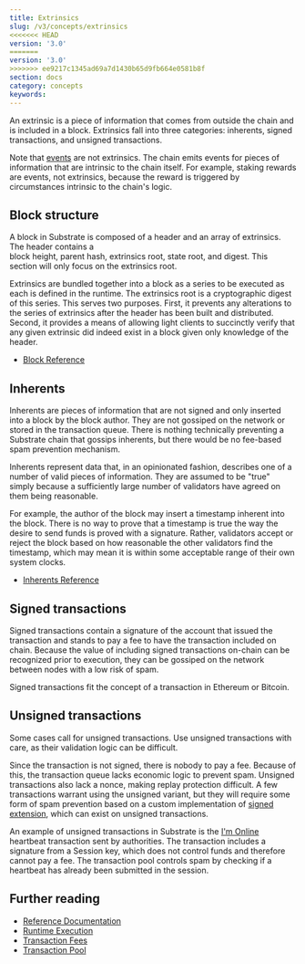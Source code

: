 ```yaml
---
title: Extrinsics
slug: /v3/concepts/extrinsics
<<<<<<< HEAD
version: '3.0' 
=======
version: '3.0'
>>>>>>> ee9217c1345ad69a7d1430b65d9fb664e0581b8f
section: docs
category: concepts
keywords:
---
```


An extrinsic is a piece of information that comes from outside the chain and is included in a block.
Extrinsics fall into three categories: inherents, signed transactions, and unsigned transactions.

Note that [events](/v3/runtime/events-and-errors) are not extrinsics. The chain emits events for pieces of
information that are intrinsic to the chain itself. For example, staking rewards are events, not
extrinsics, because the reward is triggered by circumstances intrinsic to the chain's logic.

## Block structure

A block in Substrate is composed of a header and an array of extrinsics. The header contains a  
block height, parent hash, extrinsics root, state root, and digest. This section will only focus on
the extrinsics root.

Extrinsics are bundled together into a block as a series to be executed as each is defined in the
runtime. The extrinsics root is a cryptographic digest of this series. This serves two purposes.
First, it prevents any alterations to the series of extrinsics after the header has been built and
distributed. Second, it provides a means of allowing light clients to succinctly verify that any
given extrinsic did indeed exist in a block given only knowledge of the header.

- [Block Reference](/rustdocs/latest/sp_runtime/traits/trait.Block.html)

## Inherents

Inherents are pieces of information that are not signed and only inserted into a block by the block
author. They are not gossiped on the network or stored in the transaction queue. There is nothing
technically preventing a Substrate chain that gossips inherents, but there would be no fee-based
spam prevention mechanism.

Inherents represent data that, in an opinionated fashion, describes one of a number of valid pieces
of information. They are assumed to be "true" simply because a sufficiently large number of
validators have agreed on them being reasonable.

For example, the author of the block may insert a timestamp inherent into the block. There is no way
to prove that a timestamp is true the way the desire to send funds is proved with a signature.
Rather, validators accept or reject the block based on how reasonable the other validators find the
timestamp, which may mean it is within some acceptable range of their own system clocks.

- [Inherents Reference](/rustdocs/latest/sp_inherents/index.html)

## Signed transactions

Signed transactions contain a signature of the account that issued the transaction and stands to pay
a fee to have the transaction included on chain. Because the value of including signed transactions
on-chain can be recognized prior to execution, they can be gossiped on the network between nodes
with a low risk of spam.

Signed transactions fit the concept of a transaction in Ethereum or Bitcoin.

## Unsigned transactions

Some cases call for unsigned transactions. Use unsigned transactions with care, as their validation
logic can be difficult.

Since the transaction is not signed, there is nobody to pay a fee. Because of this, the transaction
queue lacks economic logic to prevent spam. Unsigned transactions also lack a nonce, making replay
protection difficult. A few transactions warrant using the unsigned variant, but they will require
some form of spam prevention based on a custom implementation of
[signed extension](/v3/concepts/tx-pool#signed-extension), which can exist on unsigned transactions.

An example of unsigned transactions in Substrate is the [I'm Online](/v3/runtime/frame#im-online)
heartbeat transaction sent by authorities. The transaction includes a signature from a Session key,
which does not control funds and therefore cannot pay a fee. The transaction pool controls spam by
checking if a heartbeat has already been submitted in the session.

## Further reading

- [Reference Documentation](/rustdocs/latest/sp_runtime/traits/trait.Extrinsic.html)
- [Runtime Execution](/v3/concepts/execution)
- [Transaction Fees](/v3/runtime/weights-and-fees)
- [Transaction Pool](/v3/concepts/tx-pool)
